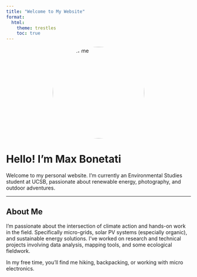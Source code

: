 ```yaml
---
title: "Welcome to My Website"
format:
  html:
    theme: trestles
    toc: true
---
```


<img src="images/me.jpg" alt="Photo of me" width="250px" style="border-radius: 50%; display: block; margin: 0 auto;"/>

# Hello! I’m Max Bonetati

Welcome to my personal website. I’m currently an Environmental Studies student at UCSB, passionate about renewable energy, photography, and outdoor adventures.

------------------------------------------------------------------------

## About Me

I’m passionate about the intersection of climate action and hands-on work in the field. Specifically micro-grids, solar PV systems (especially organic), and sustainable energy solutions. I’ve worked on research and technical projects involving data analysis, mapping tools, and some ecological fieldwork.

In my free time, you’ll find me hiking, backpacking, or working with micro electronics.
